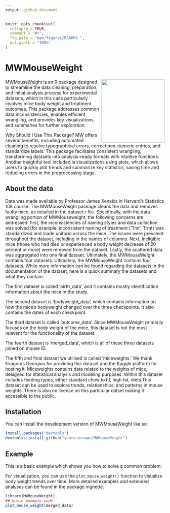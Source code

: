 ```yaml
---
output: github_document
---
```


<!-- README.md is generated from README.Rmd. Please edit that file -->

```r
knitr::opts_chunk$set(
  collapse = TRUE,
  comment = "#>",
  fig.path = "man/figures/README-",
  out.width = "100%"
)
```

# MWMouseWeight

<!-- badges: start -->
<!-- badges: end -->
<img src="man/MW.png" align="right" width="200"/>
MWMouseWeight  is an R package designed to streamline the data cleaning, preparation, and initial analysis process for experimental datasets, which in this case particularly involves mice body weight and treatment outcomes. This package addresses common data inconsistencies, enables efficient wrangling, and provides key visualizations and summaries for further exploration.

Why Should I Use This Package?
MW offers several benefits, including automated cleaning to resolve typographical errors, correct non-numeric entries, and standardize labels. This package facilitates consistent wrangling, transforming datasets into analysis-ready formats with intuitive functions. Another insightful tool included is visualizations using plots, which allows users to quickly plot trends and summarize key statistics, saving time and reducing errors in the preprocessing stage.

## About the data

Data was made available by Professor James Xenakis in Harvard's Statistics 108 course. The MWMouseWeight package cleans the data and removes faulty mice, as detailed in the dataset.r file. Specifically, with the data wrangling portion of MWMouseweight, the following concerns are addressed: first, the inconsistencies of naming styles and data collection was solved (for example, inconsistent naming of treatment (‘Tmt’, Trmt) was standardized and made uniform across the mice. The issues were prevalent throughout the dataset, including in the names of columns. Next, ineligible mice (those who had died or experienced a body weight decrease of 20 percent or more) were removed from the dataset. Lastly, the scattered data was aggregated into one final dataset.  Ultimately, the MWMouseWeight contains four datasets. Ultimately, the MWMouseWeight contains four datasets. While more information can be found regarding the datasets in the documentation of the dataset, here is a quick summary the datasets and what they contain:

The first dataset is called 'birth_data', and it contains mostly identification information about the mice in the study.

The second dataset is 'bodyweight_data', which contains information on how the mice's bodyweight changed over the three checkpoints. It also contains the dates of each checkpoint.

The third dataset is called 'outcome_data'. Since MWMouseWeight primarily focuses on the body weight of the mice, this dataset is not the most relavent for the functionality of the dataset. 

The fourth dataset is 'merged_data', which is all of these three datasets joined on mouse ID.

The fifth and final dataset we utilised is called 'miceweights.' We thank Evagoras Georgiou for providing this dataset and the Kaggle platform for hosting it. Miceweights contains data related to the weights of mice, designed for statistical analysis and modeling purposes. Within this dataset includes feeding types, either standard chow to hf, high fat, diets.This dataset can be used to explore trends, relationships, and patterns in mouse weights. There is also no license on this particular datset making it accessible to the public.

## Installation

You can install the development version of MWMouseWeight like so:

``` r
install.packages("devtools")
devtools::install_github("yourusername/MWMouseWeight")

```

## Example

This is a basic example which shows you how to solve a common problem:

For visualization, you can use the `plot_mouse_weight()` function to visualize body weight trends over time. More detailed examples and extended analyses can be found in the package vignette.

```r
library(MWMouseWeight)
## basic example code
plot_mouse_weight(merged_data)
```

